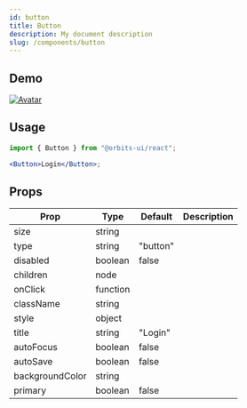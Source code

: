 ```yaml
---
id: button
title: Button
description: My document description
slug: /components/button
---
```


## Demo

[![Avatar](https://res.cloudinary.com/didkcszrq/image/upload/v1641122653/image-removebg-preview_5_blnjmy.png)](https://main--617d2a56fe98bd0048fc93db.chromatic.com/?path=/story/components-button--primary)

## Usage

```jsx
import { Button } from "@orbits-ui/react";

<Button>Login</Button>;
```

## Props

| Prop            | Type     | Default  | Description |
| --------------- | -------- | -------- | ----------- |
| size            | string   |          |             |
| type            | string   | "button" |             |
| disabled        | boolean  | false    |             |
| children        | node     |          |             |
| onClick         | function |          |             |
| className       | string   |          |             |
| style           | object   |          |             |
| title           | string   | "Login"  |             |
| autoFocus       | boolean  | false    |             |
| autoSave        | boolean  | false    |             |
| backgroundColor | string   |          |             |
| primary         | boolean  | false    |             |
